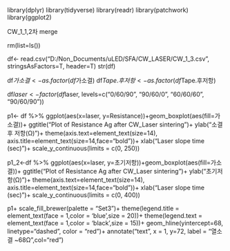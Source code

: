 library(dplyr)
library(tidyverse)
library(readr)
library(patchwork)
library(ggplot2)

#################### CW_1_1,2차 merge  ######################


rm(list=ls())

df<- read.csv("D:/Non_Documents/uLED/SFA/CW_LASER/CW_1_3.csv", stringsAsFactors=T, header=T)
str(df)

df$가소결 <-as.factor(df$가소결)
df$Tape.후저항 <-as.factor(df$Tape.후저항)

df$laser <-  factor(df$laser, levels=c("0/60/90", "90/60/0", "60/60/60", "90/60/90"))


p1<- df %>% ggplot(aes(x=laser, y=Resistance))+geom_boxplot(aes(fill=가소결))+
  ggtitle("Plot of Resistance Ag after CW_Laser sintering")+
  ylab("소결후 저항(Ω)")+
  theme(axis.text=element_text(size=14), axis.title=element_text(size=14,face="bold"))+ 
  xlab("Laser slope time (sec)")+
  scale_y_continuous(limits = c(0, 250))


p1_2<-df %>% ggplot(aes(x=laser, y=초기저항))+geom_boxplot(aes(fill=가소결))+
  ggtitle("Plot of Resistance Ag after CW_Laser sintering")+
  ylab("초기저항(Ω)")+
  theme(axis.text=element_text(size=14), axis.title=element_text(size=14,face="bold"))+ 
  xlab("Laser slope time (sec)")+
  scale_y_continuous(limits = c(0, 400))

p1+ scale_fill_brewer(palette = "Set3")+
  theme(legend.title = element_text(face = 1,color = 'blue',size = 20))+
  theme(legend.text = element_text(face = 1,color = 'black',size = 15))+
  geom_hline(yintercept=68, linetype="dashed", color = "red")+ annotate("text", x = 1, y=72, label = "열소결 ~68Ω",col="red")
